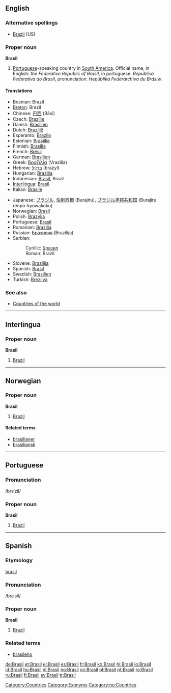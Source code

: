 {{see|brasil}}
==English==
{{wikipedia}}

===Alternative spellings===
* [[Brazil]] (US)

===Proper noun===
'''Brasil'''

# [[Portuguese]]-speaking country in [[South America]]. Official name, in English: ''the Federative Republic of Brasil'', in portuguese: ''República Federativa do Brasil'', pronunciation: ''Hepúblika Fedérátchíva du Brásiw''.

====Translations====
{{top}}
*Bosnian: Brazil {{m}}
*[[Breton]]: Brazil
*Chinese: [[巴西]] (Bāxī)
*Czech: [[Brazílie]]
*Danish: [[Brasilien]]
*Dutch: [[Brazilië]]
*Esperanto: [[Brazilo]]
*Estonian: [[Brasiilia]]
*Finnish: [[Brasilia]]
*French: [[Brésil]] {{m}}
*German: [[Brasilien]] {{n}}
*Greek: [[Βραζιλία]] (Vrazilía) {{f}}
*Hebrew: [[ברזיל]] (brazyl)
*Hungarian: [[Brazília]]
*Indonesian: [[Brasil]], Brazil
*[[Interlingua]]: [[Brasil]]
*Italian: [[Brasile]] {{m}}
{{mid}}
*Japanese: [[ブラジル]], [[伯剌西爾]] (Burajiru), [[ブラジル]][[連邦]][[共和国]] (Burajiru renpō-kyōwakoku)
*Norwegian: [[Brasil]]
*Polish: [[Brazylia]] {{f}}
*Portuguese: [[Brasil]] {{m}}
*Romanian: [[Brazilia]] {{f}}
*Russian: [[Бразилия]] (Brazílija) {{f}}
*Serbian:
*:Cyrillic: [[Бразил]] {{m}}
*:Roman: Brazil {{m}}
*Slovene: [[Brazilija]] {{f}}
*Spanish: [[Brasil]] {{m}}
*Swedish: [[Brasilien]]
*Turkish: [[Brezilya]]
{{bottom}}

===See also===
*[[Countries of the world]]

[[Category:Countries]]
[[Category:Exonyms]]

----

==Interlingua==

===Proper noun===
'''Brasil'''

# [[Brazil]]

----

==Norwegian==

===Proper noun===
'''Brasil'''

# [[Brazil]]

====Related terms====
*[[brasilianer]]
*[[brasiliansk]]

[[Category:no:Countries]]

----

==Portuguese==

===Pronunciation===
/bɾɐˈzil/

===Proper noun===
'''Brasil'''

# [[Brazil]]

----

==Spanish==

===Etymology===
[[brasil]]

===Pronunciation===
/bɾaˈsil/

===Proper noun===
'''Brasil'''

# [[Brazil]]

===Related terms===
*[[brasileño]]

[[de:Brasil]]
[[et:Brasil]]
[[el:Brasil]]
[[es:Brasil]]
[[fr:Brasil]]
[[ko:Brasil]]
[[hi:Brasil]]
[[io:Brasil]]
[[id:Brasil]]
[[hu:Brasil]]
[[nl:Brasil]]
[[no:Brasil]]
[[oc:Brasil]]
[[pl:Brasil]]
[[pt:Brasil]]
[[ro:Brasil]]
[[ru:Brasil]]
[[fi:Brasil]]
[[sv:Brasil]]
[[tr:Brasil]]